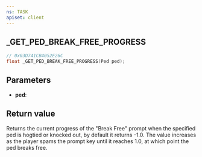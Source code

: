 ```yaml
---
ns: TASK
apiset: client
---
```

## _GET_PED_BREAK_FREE_PROGRESS

```c
// 0x03D741CB4052E26C
float _GET_PED_BREAK_FREE_PROGRESS(Ped ped);
```

## Parameters
* **ped**:

## Return value
Returns the current progress of the "Break Free" prompt when the specified ped is hogtied or knocked out, by default it returns -1.0.
The value increases as the player spams the prompt key until it reaches 1.0, at which point the ped breaks free.
